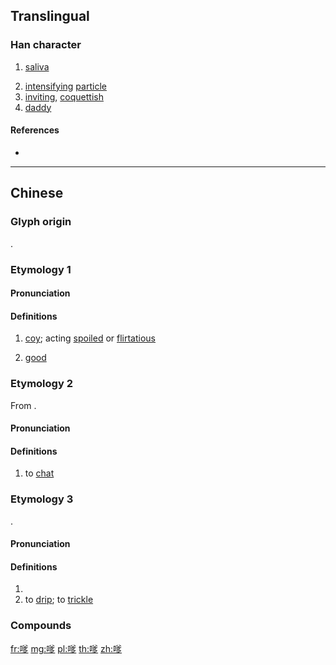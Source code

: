 {{character info/new}}
==Translingual==

===Han character===
{{Han char|rn=30|rad=口|as=10|sn=13|four=68027|canj=RCKN|ids=⿰口爹}}

# {{lb|mul|Cantonese}} [[saliva]]
# [[intensify]]ing [[particle]]
# [[inviting]], [[coquettish]]
# [[daddy]]

====References====
* {{Han ref|kx=0204.111|hdz=10669.070|uh=55F2|ud=22002|bh=DCDD|bd=56541}}

----

==Chinese==
{{zh-forms}}

===Glyph origin===
{{Han compound|口|爹|c1=s|c2=p|ls=psc}}.

===Etymology 1===

====Pronunciation====
{{zh-pron
|m=嗲
|m-s=nyia1
|c=de2
|c-t=ie2
|w=2tia
|cat=a
}}

====Definitions====
{{zh-hanzi}}

# {{lb|zh|dialectal}} [[coy]]; acting [[spoiled]] or [[flirtatious]]
# {{lb|zh|Wu}} [[good]]

===Etymology 2===
From {{der|yue|nan-teo|-}} {{zh-l|茶|tê<sup>5</sup>|tea}}.

====Pronunciation====
{{zh-pron
|c=de1
|cat=v
}}

====Definitions====
{{zh-hanzi}}

# {{lb|zh|Cantonese}} to [[chat]]

===Etymology 3===
{{onomatopoeic}}.

====Pronunciation====
{{zh-pron
|c=de4
|cat=v,a
}}

====Definitions====
{{zh-hanzi}} {{tlb|zh|Cantonese}}

# {{n-g|The sound of [[dripping]].}}
# to [[drip]]; to [[trickle]]

===Compounds===
{{zh-der|發嗲|嬌嗲|沙嗲|蚵嗲|嗲聲嗲氣|嗲吊|嗲嗲吊|唔嗲唔吊|口水多過嗲|嗲嗲渧|搭嗲|收嗲|席嗲|詐嗲|詐嬌弄嗲|唔啱嗲|啱嗲}}

[[fr:嗲]]
[[mg:嗲]]
[[pl:嗲]]
[[th:嗲]]
[[zh:嗲]]
